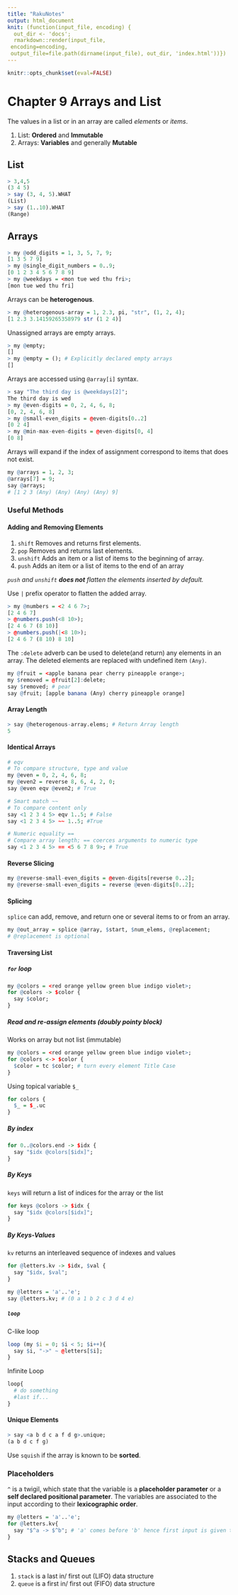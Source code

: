 ```yaml
---
title: "RakuNotes"
output: html_document
knit: (function(input_file, encoding) {
  out_dir <- 'docs';
  rmarkdown::render(input_file,
 encoding=encoding,
 output_file=file.path(dirname(input_file), out_dir, 'index.html'))})
---
```

```r
knitr::opts_chunk$set(eval=FALSE)
```

# Chapter 9 Arrays and List

The values in a list or in an array are called *elements* or *items*.

1. List: **Ordered** and **Immutable**
2. Arrays: **Variables** and generally **Mutable**

## List
```r
> 3,4,5
(3 4 5)
> say (3, 4, 5).WHAT
(List)
> say (1..10).WHAT
(Range)
```

## Arrays
```r
> my @odd_digits = 1, 3, 5, 7, 9;
[1 3 5 7 9]
> my @single_digit_numbers = 0..9;
[0 1 2 3 4 5 6 7 8 9]
> my @weekdays = <mon tue wed thu fri>;
[mon tue wed thu fri]
```

Arrays can be **heterogenous**.
```r
> my @heterogenous-array = 1, 2.3, pi, "str", (1, 2, 4);
[1 2.3 3.14159265358979 str (1 2 4)]
```

Unassigned arrays are empty arrays.
```r
> my @empty;
[]
> my @empty = (); # Explicitly declared empty arrays
[]
```

Arrays are accessed using `@array[i]` syntax.
```r
> say "The third day is @weekdays[2]";
The third day is wed
> my @even-digits = 0, 2, 4, 6, 8;
[0, 2, 4, 6, 8]
> my @small-even_digits = @even-digits[0..2]
[0 2 4]
> my @min-max-even-digits = @even-digits[0, 4]
[0 8]
```

Arrays will expand if the index of assignment correspond to items that does not exist.
```r
my @arrays = 1, 2, 3;
@arrays[7] = 9;
say @arrays;
# [1 2 3 (Any) (Any) (Any) (Any) 9]
```


### Useful Methods

#### Adding and Removing Elements
1. `shift` Removes and returns first elements.
2. `pop` Removes and returns last elements.
3. `unshift` Adds an item or a list of items to the beginning of array.
4. `push` Adds an item or a list of items to the end of an array

_`push` and `unshift` **does not** flatten the elements inserted by default._

Use `|` prefix operator to flatten the added array.
```r
> my @numbers = <2 4 6 7>;
[2 4 6 7]
> @numbers.push(<8 10>);
[2 4 6 7 (8 10)]
> @numbers.push(|<8 10>);
[2 4 6 7 (8 10) 8 10]
```

The `:delete` adverb can be used to delete(and return) any elements in an array.
The deleted elements are replaced with undefined item `(Any)`.
```r
my @fruit = <apple banana pear cherry pineapple orange>;
my $removed = @fruit[2]:delete;
say $removed; # pear
say @fruit; [apple banana (Any) cherry pineapple orange]
```


#### Array Length
```r
> say @heterogenous-array.elems; # Return Array length
5
```

#### Identical Arrays
```r
# eqv
# To compare structure, type and value
my @even = 0, 2, 4, 6, 8;
my @even2 = reverse 8, 6, 4, 2, 0;
say @even eqv @even2; # True

# Smart match ~~
# To compare content only
say <1 2 3 4 5> eqv 1..5; # False
say <1 2 3 4 5> ~~ 1..5; #True

# Numeric equality ==
# Compare array length; == coerces arguments to numeric type
say <1 2 3 4 5> == <5 6 7 8 9>; # True
```

#### Reverse Slicing
```r
my @reverse-small-even_digits = @even-digits[reverse 0..2];
my @reverse-small-even_digits = reverse @even-digits[0..2];
```

#### Splicing
`splice` can add, remove, and return one or several items to or from an array.
```r
my @out_array = splice @array, $start, $num_elems, @replacement; 
# @replacement is optional
```

#### Traversing List
##### `for` loop
```r
my @colors = <red orange yellow green blue indigo violet>;
for @colors -> $color {
  say $color;
}
```

##### Read and re-assign elements (doubly pointy block)

Works on array but not list (immutable)
```r
my @colors = <red orange yellow green blue indigo violet>;
for @colors <-> $color {
  $color = tc $color; # turn every element Title Case
}
```

Using topical variable `$_`
```r
for colors {
  $_ = $_.uc
}
```

##### By index
```r
for 0..@colors.end -> $idx {
  say "$idx @colors[$idx]";
}
```

##### By Keys

`keys` will return a list of indices for the array or the list
```r
for keys @colors -> $idx {
  say "$idx @colors[$idx]";
}
```

##### By Keys-Values
`kv` returns an interleaved sequence of indexes and values
```r
for @letters.kv -> $idx, $val {
  say "$idx, $val";
}

my @letters = 'a'..'e';
say @letters.kv; # (0 a 1 b 2 c 3 d 4 e)
```

##### `loop`
C-like loop
```r
loop (my $i = 0; $i < 5; $i++){
  say $i, "->" ~ @letters[$i];
}
```

Infinite Loop
```r
loop{
  # do something
  #last if...
}
```


#### Unique Elements
```r
> say <a b d c a f d g>.unique;
(a b d c f g)
```

Use `squish` if the array is known to be **sorted**.

### Placeholders

`^` is a twigil, which state that the variable is a **placeholder parameter** or a **self declared positional parameter**. The variables are associated to the input according to their **lexicographic order**.
```r
my @letters = 'a'..'e';
for @letters.kv{
  say "$^a -> $^b"; # 'a' comes before 'b' hence first input is given to $a
}
```

## Stacks and Queues

1. `stack` is a last in/ first out (LIFO) data structure
2. `queue` is a first in/ first out (FIFO) data structure
